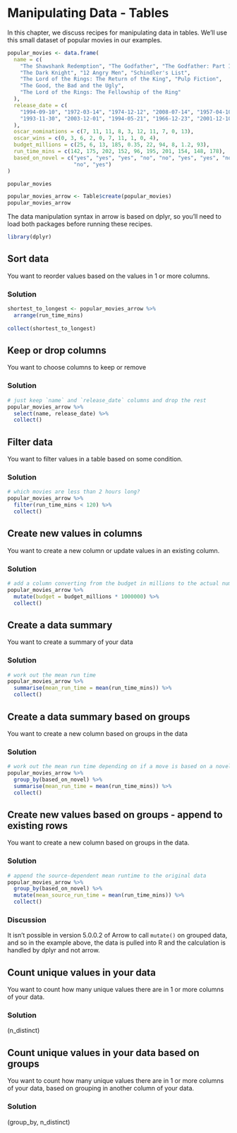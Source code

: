 # Manipulating Data - Tables

In this chapter, we discuss recipes for manipulating data in tables.  We'll use 
this small dataset of popular movies in our examples.

```r
popular_movies <- data.frame(
  name = c(
    "The Shawshank Redemption", "The Godfather", "The Godfather: Part II",
    "The Dark Knight", "12 Angry Men", "Schindler's List",
    "The Lord of the Rings: The Return of the King", "Pulp Fiction",
    "The Good, the Bad and the Ugly",
    "The Lord of the Rings: The Fellowship of the Ring"
  ),
  release_date = c(
    "1994-09-10", "1972-03-14", "1974-12-12", "2008-07-14", "1957-04-10",
    "1993-11-30", "2003-12-01", "1994-05-21", "1966-12-23", "2001-12-10"
  ),
  oscar_nominations = c(7, 11, 11, 8, 3, 12, 11, 7, 0, 13),
  oscar_wins = c(0, 3, 6, 2, 0, 7, 11, 1, 0, 4),
  budget_millions = c(25, 6, 13, 185, 0.35, 22, 94, 8, 1.2, 93),
  run_time_mins = c(142, 175, 202, 152, 96, 195, 201, 154, 148, 178),
  based_on_novel = c("yes", "yes", "yes", "no", "no", "yes", "yes", "no", 
                     "no", "yes")
) 

popular_movies
```

```r
popular_movies_arrow <- Table$create(popular_movies)
popular_movies_arrow
```

The data manipulation syntax in arrow is based on dplyr, so you'll need to load
both packages before running these recipes.

```r
library(dplyr)
```


## Sort data

You want to reorder values based on the values in 1 or more columns.

### Solution

```r
shortest_to_longest <- popular_movies_arrow %>%
  arrange(run_time_mins)
          
collect(shortest_to_longest)
```

## Keep or drop columns

You want to choose columns to keep or remove

### Solution

```r
# just keep `name` and `release_date` columns and drop the rest
popular_movies_arrow %>%
  select(name, release_date) %>%
  collect()

```

## Filter data

You want to filter values in a table based on some condition.

### Solution

```r
# which movies are less than 2 hours long?
popular_movies_arrow %>%
  filter(run_time_mins < 120) %>%
  collect()
```

## Create new values in columns

You want to create a new column or update values in an existing column.

### Solution

```r
# add a column converting from the budget in millions to the actual number
popular_movies_arrow %>%
  mutate(budget = budget_millions * 1000000) %>%
  collect()
```

## Create a data summary

You want to create a summary of your data

### Solution

```r
# work out the mean run time
popular_movies_arrow %>%
  summarise(mean_run_time = mean(run_time_mins)) %>%
  collect()
```

## Create a data summary based on groups

You want to create a new column based on groups in the data

### Solution

```r
# work out the mean run time depending on if a move is based on a novel or not
popular_movies_arrow %>%
  group_by(based_on_novel) %>%
  summarise(mean_run_time = mean(run_time_mins)) %>%
  collect()
```


## Create new values based on groups - append to existing rows

You want to create a new column based on groups in the data.

### Solution

```r
# append the source-dependent mean runtime to the original data
popular_movies_arrow %>%
  group_by(based_on_novel) %>%
  mutate(mean_source_run_time = mean(run_time_mins)) %>%
  collect()
```
### Discussion

It isn't possible in version 5.0.0.2 of Arrow to call `mutate()` on grouped 
data, and so in the example above, the data is pulled into R and the calculation
is handled by dplyr and not arrow.

## Count unique values in your data

You want to count how many unique values there are in 1 or more columns of your 
data.

### Solution

(n_distinct)

## Count unique values in your data based on groups

You want to count how many unique values there are in 1 or more columns of your 
data, based on grouping in another column of your data.

### Solution

(group_by, n_distinct)

